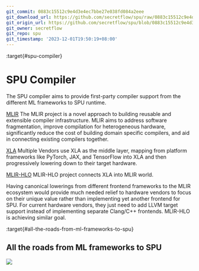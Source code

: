 ```yaml
---
git_commit: 0883c15512c9e4d3e4ec7bbe27e038fd084a2eee
git_download_url: https://github.com/secretflow/spu/raw/0883c15512c9e4d3e4ec7bbe27e038fd084a2eee/docs/development/compiler.rst
git_origin_url: https://github.com/secretflow/spu/blob/0883c15512c9e4d3e4ec7bbe27e038fd084a2eee/docs/development/compiler.rst
git_owner: secretflow
git_repo: spu
git_timestamp: '2023-12-01T19:50:19+08:00'
---
```


:target{#spu-compiler}

# SPU Compiler

The SPU compiler aims to provide first-party compiler support from the different ML frameworks to SPU runtime.

[MLIR](https://mlir.llvm.org/) The MLIR project is a novel approach to building reusable and extensible compiler infrastructure. MLIR aims to address software fragmentation, improve compilation for heterogeneous hardware, significantly reduce the cost of building domain specific compilers, and aid in connecting existing compilers together.

[XLA](https://www.tensorflow.org/xla/architecture) Multiple Vendors use XLA as the middle layer, mapping from platform frameworks like PyTorch, JAX, and TensorFlow into XLA and then progressively lowering down to their target hardware.

[MLIR-HLO](https://github.com/tensorflow/mlir-hlo) MLIR-HLO project connects XLA into MLIR world.

Having canonical lowerings from different frontend frameworks to the MLIR ecosystem would provide much needed relief to hardware vendors to focus on their unique value rather than implementing yet another frontend for SPU. For current hardware vendors, they just need to add LLVM target support instead of implementing separate Clang/C++ frontends. MLIR-HLO is achieving similar goal.

:target{#all-the-roads-from-ml-frameworks-to-spu}

## All the roads from ML frameworks to SPU

![](../_assets/compiler.svg)

